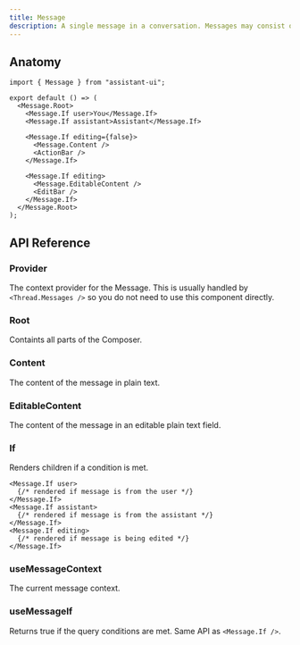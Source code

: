 ```yaml
---
title: Message
description: A single message in a conversation. Messages may consist of multiple parts.
---
```


## Anatomy

```tsx
import { Message } from "assistant-ui";

export default () => (
  <Message.Root>
    <Message.If user>You</Message.If>
    <Message.If assistant>Assistant</Message.If>

    <Message.If editing={false}>
      <Message.Content />
      <ActionBar />
    </Message.If>

    <Message.If editing>
      <Message.EditableContent />
      <EditBar />
    </Message.If>
  </Message.Root>
);
```

## API Reference

### Provider

The context provider for the Message. This is usually handled by `<Thread.Messages />` so you do not need to use this component directly.

### Root

Containts all parts of the Composer.

### Content

The content of the message in plain text.

### EditableContent

The content of the message in an editable plain text field.

### If

Renders children if a condition is met.

```tsx
<Message.If user>
  {/* rendered if message is from the user */}
</Message.If>
<Message.If assistant>
  {/* rendered if message is from the assistant */}
</Message.If>
<Message.If editing>
  {/* rendered if message is being edited */}
</Message.If>
```

### useMessageContext

The current message context.

### useMessageIf

Returns true if the query conditions are met. Same API as `<Message.If />`.
